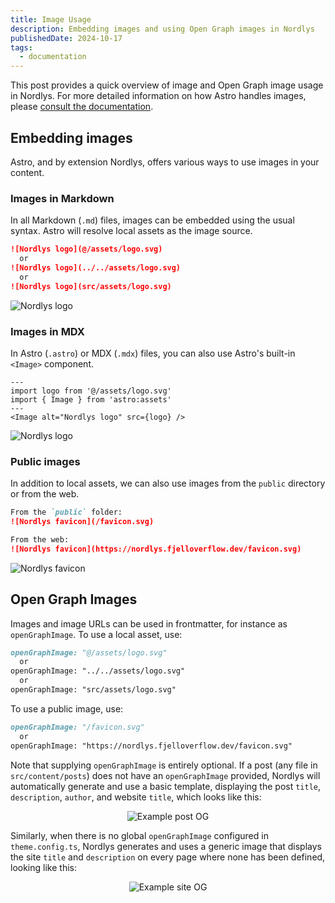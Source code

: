 ```yaml
---
title: Image Usage
description: Embedding images and using Open Graph images in Nordlys
publishedDate: 2024-10-17
tags:
  - documentation
---
```

This post provides a quick overview of image and Open Graph image usage in Nordlys. For more detailed information on how Astro handles images, please [consult the documentation](https://docs.astro.build/en/guides/images/).


## Embedding images

Astro, and by extension Nordlys, offers various ways to use images in your content.

### Images in Markdown

In all Markdown (`.md`) files, images can be embedded using the usual syntax. Astro will resolve local assets as the image source.

```markdown src/content/posts/my-post.md
![Nordlys logo](@/assets/logo.svg)
  or
![Nordlys logo](../../assets/logo.svg)
  or
![Nordlys logo](src/assets/logo.svg)
```

![Nordlys logo](@/assets/logo.svg)

### Images in MDX

In Astro (`.astro`) or  MDX (`.mdx`) files, you can also use Astro's built-in `<Image>` component.

```astro src/pages/my-page.astro
---
import logo from '@/assets/logo.svg'
import { Image } from 'astro:assets'
---
<Image alt="Nordlys logo" src={logo} />
```

<Image alt="Nordlys logo" src={logo} loading="lazy"/>

### Public images

In addition to local assets, we can also use images from the `public` directory or from the web.

```markdown src/pages/my-page.md
From the `public` folder:
![Nordlys favicon](/favicon.svg)

From the web:
![Nordlys favicon](https://nordlys.fjelloverflow.dev/favicon.svg)
```

<Image alt="Nordlys favicon" src="/favicon.svg" loading="lazy" width={136} height={141}/>

## Open Graph Images

Images and image URLs can be used in frontmatter, for instance as `openGraphImage`. To use a local asset, use:

```md src/content/posts/my-post.md
openGraphImage: "@/assets/logo.svg"
  or
openGraphImage: "../../assets/logo.svg"
  or
openGraphImage: "src/assets/logo.svg"
```

To use a public image, use:

```md src/content/posts/my-post.md
openGraphImage: "/favicon.svg"
  or
openGraphImage: "https://nordlys.fjelloverflow.dev/favicon.svg"
```

Note that supplying `openGraphImage` is entirely optional. If a post (any file in `src/content/posts`) does not have an `openGraphImage` provided, Nordlys will automatically generate and use a basic template, displaying the post `title`, `description`, `author`, and website `title`, which looks like this:

<div align="center">
<Image class="border rounded" alt="Example post OG" src="/posts/using-images.png" loading="lazy" height={252} width={480}/>
</div>

Similarly, when there is no global `openGraphImage` configured in `theme.config.ts`, Nordlys generates and uses a generic image that displays the site `title` and `description` on every page where none has been defined, looking like this:

<div align="center">
<Image class="border rounded" alt="Example site OG" src="/ogImage.png" loading="lazy" height={252} width={480}/>
</div>
